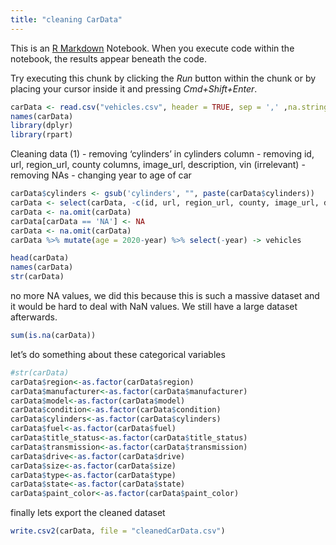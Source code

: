 ```yaml
---
title: "cleaning CarData"
---
```


This is an [R Markdown](http://rmarkdown.rstudio.com) Notebook. When you execute code within the notebook, the results appear beneath the code. 

Try executing this chunk by clicking the *Run* button within the chunk or by placing your cursor inside it and pressing *Cmd+Shift+Enter*. 

```r
carData <- read.csv("vehicles.csv", header = TRUE, sep = ',' ,na.strings = "", stringsAsFactors = FALSE)
names(carData)
library(dplyr)
library(rpart)
```
Cleaning data (1)
- removing 'cylinders' in cylinders column 
- removing id, url, region_url, county columns, image_url, description, vin (irrelevant)
- removing NAs 
- changing year to age of car
```r
carData$cylinders <- gsub('cylinders', "", paste(carData$cylinders))
carData <- select(carData, -c(id, url, region_url, county, image_url, description, vin,lat,long))
carData <- na.omit(carData)
carData[carData == 'NA'] <- NA
carData <- na.omit(carData)
carData %>% mutate(age = 2020-year) %>% select(-year) -> vehicles
```


```r
head(carData)
names(carData)
str(carData)
```

no more NA values, we did this because this is such a massive dataset and it would be hard to deal with NaN values. We still have a large dataset afterwards. 
```r
sum(is.na(carData))
```
let's do something about these categorical variables  
```r
#str(carData)
carData$region<-as.factor(carData$region)
carData$manufacturer<-as.factor(carData$manufacturer)
carData$model<-as.factor(carData$model)
carData$condition<-as.factor(carData$condition)
carData$cylinders<-as.factor(carData$cylinders)
carData$fuel<-as.factor(carData$fuel)
carData$title_status<-as.factor(carData$title_status)
carData$transmission<-as.factor(carData$transmission)
carData$drive<-as.factor(carData$drive)
carData$size<-as.factor(carData$size)
carData$type<-as.factor(carData$type)
carData$state<-as.factor(carData$state)
carData$paint_color<-as.factor(carData$paint_color)
```

finally lets export the cleaned dataset

```r
write.csv2(carData, file = "cleanedCarData.csv")
```

